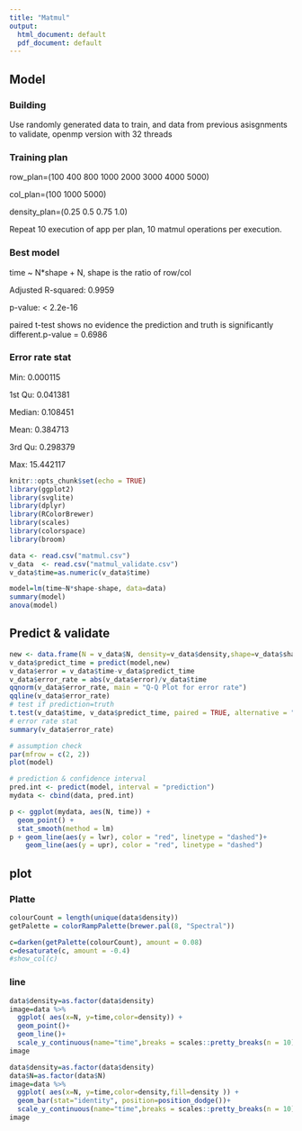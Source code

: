 ```yaml
---
title: "Matmul"
output:
  html_document: default
  pdf_document: default
---
```

## Model
### Building
Use randomly generated data to train, and data from previous asisgnments to validate, openmp version with 32 threads

### Training plan

row_plan=(100 400 800 1000 2000 3000 4000 5000)

col_plan=(100 1000 5000)

density_plan=(0.25 0.5 0.75 1.0)

Repeat 10 execution of app per plan, 10 matmul operations per execution.

### Best model

time ~ N*shape + N, shape is the ratio of row/col

Adjusted R-squared:  0.9959 

p-value: < 2.2e-16

paired t-test shows no evidence the prediction and truth is significantly different.p-value = 0.6986

### Error rate stat

Min: 0.000115  

1st Qu: 0.041381 

Median: 0.108451 

Mean: 0.384713

3rd Qu: 0.298379    

Max: 15.442117 
     

```r
knitr::opts_chunk$set(echo = TRUE)
library(ggplot2)
library(svglite)
library(dplyr)
library(RColorBrewer) 
library(scales)
library(colorspace)
library(broom)
```

```r
data <- read.csv("matmul.csv")
v_data  <- read.csv("matmul_validate.csv")
v_data$time=as.numeric(v_data$time)

model=lm(time~N*shape-shape, data=data)
summary(model)
anova(model)
```
## Predict & validate
```r
new <- data.frame(N = v_data$N, density=v_data$density,shape=v_data$shape)
v_data$predict_time = predict(model,new)
v_data$error = v_data$time-v_data$predict_time
v_data$error_rate = abs(v_data$error)/v_data$time
qqnorm(v_data$error_rate, main = "Q-Q Plot for error rate")
qqline(v_data$error_rate)
# test if prediction=truth
t.test(v_data$time, v_data$predict_time, paired = TRUE, alternative = "two.sided")
# error rate stat
summary(v_data$error_rate)

# assumption check
par(mfrow = c(2, 2))
plot(model)
```


```r
# prediction & confidence interval
pred.int <- predict(model, interval = "prediction")
mydata <- cbind(data, pred.int)

p <- ggplot(mydata, aes(N, time)) +
  geom_point() +
  stat_smooth(method = lm)
p + geom_line(aes(y = lwr), color = "red", linetype = "dashed")+
    geom_line(aes(y = upr), color = "red", linetype = "dashed")
```
## plot
### Platte
```r
colourCount = length(unique(data$density))
getPalette = colorRampPalette(brewer.pal(8, "Spectral"))

c=darken(getPalette(colourCount), amount = 0.08)
c=desaturate(c, amount = -0.4)
#show_col(c)
```

### line
```r
data$density=as.factor(data$density)
image=data %>%
  ggplot( aes(x=N, y=time,color=density)) +
  geom_point()+
  geom_line()+
  scale_y_continuous(name="time",breaks = scales::pretty_breaks(n = 10)) 
image

```


```r
data$density=as.factor(data$density)
data$N=as.factor(data$N)
image=data %>%
  ggplot( aes(x=N, y=time,color=density,fill=density )) +
  geom_bar(stat="identity", position=position_dodge())+
  scale_y_continuous(name="time",breaks = scales::pretty_breaks(n = 10)) 
image
``````
